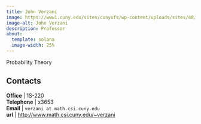 ```yaml
---
title: John Verzani
image: https://www1.cuny.edu/sites/cunyufs/wp-content/uploads/sites/48/2018/06/Verzani_2018_edit_IMG_2687_leadership_W.jpg
image-alt: John Verzani
description: Professor
about:
  template: solana
  image-width: 25%
---
```



Probability Theory


## Contacts

**Office**    | 1S-220     <br/>
<i class="bi bi-telephone"></i> **Telephone** | x3653<br/>
<i class="bi bi-mailbox"></i> **Email**     | `verzani at math.csi.cuny.edu`    <br/>
<i class="bi bi-x-diamond"></i>**url**  | [http://www.math.csi.cuny.edu/~verzani](http://www.math.csi.cuny.edu/~verzani)  <br/>
